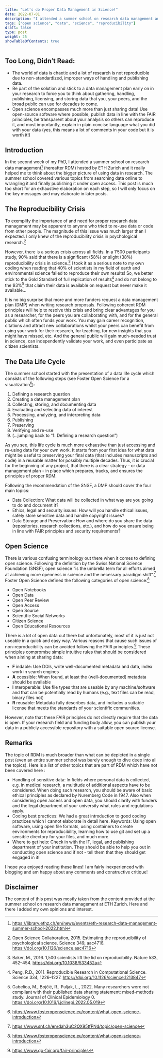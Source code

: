```yaml
---
title: "Let's do Proper Data Management in Science!"
date: 2022-07-01
description: "I attended a summer school on research data management and here are my key take-aways on open science."
tags: ["open science", "data", "science", "reproducibility"]
draft: false
type: post
weight: 25
showTableOfContents: true
---
```


## Too Long, Didn't Read:

-   The world of data is chaotic and a lot of research is not reproducible due to non-standardized,
    improper ways of handling and publishing data.
-   Be part of the solution and stick to a data management plan early on in your research to force
    you to think about gathering, handling, publishing, licensing, and storing data that you, your
    peers, and the broad public can use for decades to come.
-   Open science encompasses much more than just sharing data! Use open-source software where
    possible, publish data in line with the FAIR principles, be transparent about your analysis so
    others can reproduce it, and most importantly, explain in plain concise language what you did
    with your data (yes, this means a lot of comments in your code but it is worth it!)

## Introduction

In the second week of my PhD, I attended a summer school on research data management[^1] (hereafter
RDM) hosted by ETH Zurich and it really helped me to think about the bigger picture of using data in
research. The summer school covered various topics from searching data online to wrangling it and
finally publishing it under open access. This post is much too short for an exhaustive elaboration
on each step, so I will only focus on the key messages and may elaborate in later posts.

## The Reproducibility Crisis

To exemplify the importance of and need for proper research data management may be apparent to
anyone who tried to re-use data or code from other people. The magnitude of this issue was much
larger than I expected. I only knew of the reproducibility crisis in psychological research.[^2]

However, there is a serious crisis across all fields. In a 1'500 participants study, 90% said that
there is a significant (58%) or slight (38%) reproducibility crisis in science.[^3] I took it as a
serious note to my own coding when reading that 40% of scientists in my field of earth and
environmental science failed to reproduce their own results! So, we better stick to the Gold
Standard of full replication of results[^4] and do not belong to the 93%[^5] that claim their data
is available on request but never make it available...

It is no big surprise that more and more funders request a data management plan (DMP) when writing
research proposals. Following coherent RDM principles will help to resolve this crisis and bring
clear advantages for you as a researcher, for the peers you are collaborating with, and for the
general public which often funds your work. You may gain career recognition, citations and attract
new collaborations whilst your peers can benefit from using your work for their research, for
teaching, for new insights that you might have missed, etc. And the general public will gain
much-needed trust in science, can independently validate your work, and even participate as citizen
scientists.

## The Data Life Cycle

The summer school started with the presentation of a data life cycle which consists of the following
steps (see Foster Open Science for a visualization[^6]):

1.  Defining a research question
2.  Creating a data management plan
3.  Collecting, storing, and documenting data
4.  Evaluating and selecting data of interest
5.  Processing, analyzing, and interpreting data
6.  Publishing
7.  Preserving
8.  Verifying and re-use
9.  (...jumping back to "1. Defining a research question")

As you see, this life cycle is much more exhaustive than just accessing and re-using data for your
own work. It starts from your first idea for what data might be useful to preserving your final data
(that includes manuscripts and code) in a reusable matter for possibly multiple decades. Thus, it is
crucial for the beginning of any project, that there is a clear strategy - or data management plan -
in place which prepares, tracks, and ensures the principles of proper RDM.

Following the recommendation of the SNSF, a DMP should cover the four main topics:

-   Data Collection: What data will be collected in what way are you going to do and document it?
-   Ethics, legal and security issues: How will you handle ethical issues, safely store sensitive
    data and handle copyright issues?
-   Data Storage and Preservation: How and where do you share the data (repositories, research
    collections, etc.), and how do you ensure being in line with FAIR principles and security
    requirements?

## Open Science

There is various confusing terminology out there when it comes to defining open science. Following
the definition by the Swiss National Science Foundation (SNSF), open science "is the umbrella term
for all efforts aimed at achieving more openness in science and the necessary paradigm shift".[^7]
Foster Open Science defined the following categories of open science:[^8]

-   Open Notebooks
-   Open Data
-   Open Peer Review
-   Open Access
-   Open Source
-   Scientific Social Networks
-   Citizen Science
-   Open Educational Resources

There is a lot of open data out there but unfortunately, most of it is just not useable in a quick
and easy way. Various reasons that cause such issues of non-reproducibility can be avoided following
the FAIR principles.[^9] These principles compromise simple intuitive rules that should be
considered when aiming at sharing data:

-   **F** indable: Use DOIs, write well-documented metadata and data, index work in search engines
-   **A** ccessible: When found, at least the (well-documented) metadata should be available
-   **I** nteroperable: Use file types that are useable by any machine/software and that can be
    potentially read by humans (e.g., text files can be read, binary files not)
-   **R** reusable: Metadata fully describes data, and includes a suitable license that meets the
    standards of your scientific communities.

However, note that these FAIR principles do not directly require that the data is open. If your
research field and funding body allow, you can publish your data in a publicly accessible repository
with a suitable open source license.

## Remarks

The topic of RDM is much broader than what can be depicted in a single post (even an entire summer
school was barely enough to dive deep into all the topics). Here is a list of other topics that are
part of RDM which have not been covered here :

-   Handling of sensitive data: In fields where personal data is collected, e.g. in medical
    research, a multitude of additional aspects have to be considered. When doing such research, you
    should be aware of basic ethical principles as declared by Nuremberg Code in 1947. Also when
    considering open access and open data, you should clarify with funders and the legal department
    of your university what rules and regulations apply.
-   Coding best practices: We had a great introduction to good coding practices which I cannot
    elaborate in detail here. Keywords: Using open software, using open file formats, using
    containers to create environments for reproducibility, learning how to use git and set up a
    sensible directory for your files, and much more.
-   Where to get help: Check in with the IT, legal, and publishing department of your institution.
    They should be able to help you out in conducting open science and if not - tell them that they
    should get engaged in it!

I hope you enjoyed reading these lines! I am fairly inexperienced with blogging and am happy about
any comments and constructive critique!

## Disclaimer

The content of this post was mostly taken from the content provided at the summer school on research
data management at ETH Zurich. Here and there I added my own opinions and interest.


[^1]: <https://library.ethz.ch/en/news/events/eth-research-data-management-summer-school-2022.html>

[^2]: Open Science Collaboration, 2015. Estimating the reproducibility of psychological science.
    Science 349, aac4716. <https://doi.org/10.1126/science.aac4716>

[^3]: Baker, M., 2016. 1,500 scientists lift the lid on reproducibility. Nature 533, 452--454.
    <https://doi.org/10.1038/533452a>

[^4]: Peng, R.D., 2011. Reproducible Research in Computational Science. Science 334, 1226--1227.
    <https://doi.org/10.1126/science.1213847>

[^5]: Gabelica, M., Bojčić, R., Puljak, L., 2022. Many researchers were not compliant with their
    published data sharing statement: mixed-methods study. Journal of Clinical Epidemiology 0.
    <https://doi.org/10.1016/j.jclinepi.2022.05.019>

[^6]: <https://www.fosteropenscience.eu/content/what-open-science-introduction>

[^7]: <https://www.snf.ch/en/dah3uC2QX95tfPNd/topic/open-science>

[^8]: <https://www.fosteropenscience.eu/content/what-open-science-introduction>

[^9]: <https://www.go-fair.org/fair-principles>
